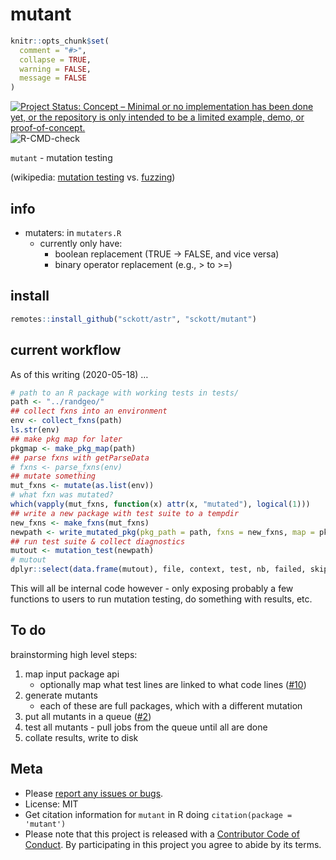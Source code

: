 mutant
======

```r
knitr::opts_chunk$set(
  comment = "#>",
  collapse = TRUE,
  warning = FALSE,
  message = FALSE
)
```

[![Project Status: Concept – Minimal or no implementation has been done yet, or the repository is only intended to be a limited example, demo, or proof-of-concept.](https://www.repostatus.org/badges/latest/concept.svg)](https://www.repostatus.org/#concept)
![R-CMD-check](https://github.com/sckott/mutant/workflows/R-CMD-check/badge.svg)

`mutant` - mutation testing

(wikipedia: [mutation testing](https://en.wikipedia.org/wiki/Mutation_testing) vs. [fuzzing](https://en.wikipedia.org/wiki/Fuzzing))

## info

- mutaters: in `mutaters.R`
  - currently only have: 
    - boolean replacement (TRUE -> FALSE, and vice versa)
    - binary operator replacement (e.g., > to >=)

## install

```r
remotes::install_github("sckott/astr", "sckott/mutant")
```

## current workflow

As of this writing (2020-05-18) ...

```r
# path to an R package with working tests in tests/
path <- "../randgeo/" 
## collect fxns into an environment
env <- collect_fxns(path)
ls.str(env)
## make pkg map for later
pkgmap <- make_pkg_map(path)
## parse fxns with getParseData
# fxns <- parse_fxns(env)
## mutate something
mut_fxns <- mutate(as.list(env))
# what fxn was mutated?
which(vapply(mut_fxns, function(x) attr(x, "mutated"), logical(1)))
## write a new package with test suite to a tempdir
new_fxns <- make_fxns(mut_fxns)
newpath <- write_mutated_pkg(pkg_path = path, fxns = new_fxns, map = pkgmap)
## run test suite & collect diagnostics
mutout <- mutation_test(newpath)
# mutout
dplyr::select(data.frame(mutout), file, context, test, nb, failed, skipped, error, warning, passed)
```

This will all be internal code however - only exposing probably a few functions to users to 
run mutation testing, do something with results, etc.

## To do

brainstorming high level steps:

1. map input package api
    - optionally map what test lines are linked to what code lines ([#10](https://github.com/sckott/mutant/issues/10))
2. generate mutants
    - each of these are full packages, which with a different mutation
3. put all mutants in a queue ([#2](https://github.com/sckott/mutant/issues/2))
4. test all mutants - pull jobs from the queue until all are done
5. collate results, write to disk

## Meta

* Please [report any issues or bugs](https://github.com/sckott/mutant/issues).
* License: MIT
* Get citation information for `mutant` in R doing `citation(package = 'mutant')`
* Please note that this project is released with a [Contributor Code of Conduct][coc]. By participating in this project you agree to abide by its terms.

[coc]: https://github.com/sckott/mutant/blob/master/CODE_OF_CONDUCT.md
